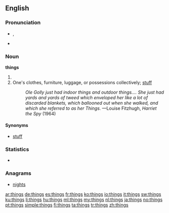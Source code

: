 {{wikipedia}}
==English==

===Pronunciation===
* {{IPA|/θɪŋz/}}, {{SAMPA|/TINz/}}
* {{audio|en-us-things.ogg|Audio (US)}}

===Noun===
'''things'''

# {{plural of|thing}}
# One's clothes, furniture, luggage, or possessions collectively; [[stuff]]
#: ''Ole Golly just had indoor things and outdoor things.... She just had yards and yards of tweed which enveloped her like a lot of discarded blankets, which ballooned out when she walked, and which she referred to as her Things.''  —Louise Fitzhugh, ''Harriet the Spy'' (1964)

====Synonyms====
* [[stuff]]

===Statistics===
* {{rank|give|ever|saw|157|things|left|part|off}}

===Anagrams===
* [[nights#English|nights]]

[[ar:things]]
[[de:things]]
[[es:things]]
[[fr:things]]
[[ko:things]]
[[io:things]]
[[it:things]]
[[sw:things]]
[[ku:things]]
[[li:things]]
[[hu:things]]
[[ml:things]]
[[my:things]]
[[nl:things]]
[[ja:things]]
[[no:things]]
[[pt:things]]
[[simple:things]]
[[fi:things]]
[[ta:things]]
[[tr:things]]
[[zh:things]]